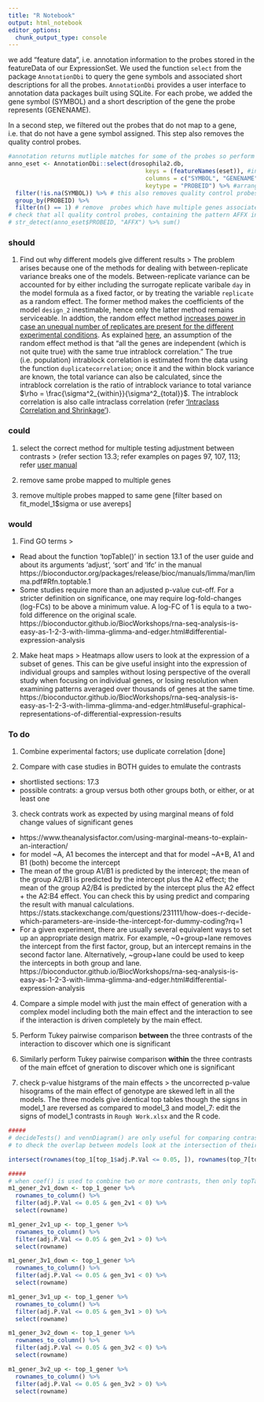 ```yaml
---
title: "R Notebook"
output: html_notebook
editor_options: 
  chunk_output_type: console
---
```

we add “feature data”, i.e. annotation information to the probes stored in the featureData of our ExpressionSet. We used the function `select` from the package `AnnotationDbi` to query the gene symbols and associated short descriptions for all the probes. `AnnotationDbi` provides a user interface to annotation data packages built using SQLite. For each probe, we added the gene symbol (SYMBOL) and a short description of the gene the probe represents (GENENAME).

In a second step, we filtered out the probes that do not map to a gene, i.e. that do not have a gene symbol assigned. This step also removes the quality control probes.

```r
#annotation returns mutliple matches for some of the probes so perform it after obtaining DE gene list 
anno_eset <- AnnotationDbi::select(drosophila2.db,
                                       keys = (featureNames(eset)), #indexes the rows
                                       columns = c("SYMBOL", "GENENAME"), #indexes the columns
                                       keytype = "PROBEID") %>% #arranges the output by this column
  filter(!is.na(SYMBOL)) %>% # this also removes quality control probes
  group_by(PROBEID) %>%
  filter(n() == 1) # remove  probes which have multiple genes associated with them
# check that all quality control probes, containing the pattern AFFX in their name, were removed
# str_detect(anno_eset$PROBEID, "AFFX") %>% sum()
```

### should
1. Find out why different models give different results
> The problem arises because one of the methods for dealing with between-replicate variance breaks one of the models.  Between-replicate variance can be accounted for by either including the surrogate replicate varibale `day` in the model formula as a fixed factor, or by treating the variable `replicate` as a random effect. The former method makes the coefficients of the model `design_2` inestimable, hence only the latter method remains serviceable. In addtion, the random effect method [increases power in case an unequal number of replicates are present for the different experimental conditions](https://support.bioconductor.org/p/57840/).
As explained [here](https://newonlinecourses.science.psu.edu/stat555/node/48/), an assumption of the random effect method is that "all the genes are independent (which is not quite true) with the same true intrablock correlation." The true (i.e. population) intrablock correlation is estimated from the data using the function `duplicatecorrelation`; once it and the within block variance are known, the total variance can also be calculated, since the intrablock correlation is the ratio of intrablock variance to total variance  $\rho = \frac{\sigma^2_{within}}{\sigma^2_{total}}$. The intrablock correlation is also calle intraclass correlation (refer ['Intraclass Correlation and Shrinkage'](https://newonlinecourses.science.psu.edu/stat555/node/74/)).

### could
1. select the correct method for multiple testing adjustment between contrasts
> (refer section 13.3; refer examples on pages 97, 107, 113; refer [user manual](https://bioconductor.org/packages/release/bioc/manuals/limma/man/limma.pdf#Rfn.decideTests.1)

2. remove same probe mapped to multiple genes
3. remove multiple probes mapped to same gene [filter based on fit_model_1$sigma or use avereps]
 
### would
1. Find GO terms
>
* Read about the function 'topTable()' in section 13.1 of the user guide and about its arguments 'adjust', 'sort' and 'lfc' in the manual https://bioconductor.org/packages/release/bioc/manuals/limma/man/limma.pdf#Rfn.toptable.1
* Some studies require more than an adjusted p-value cut-off. For a stricter definition on significance, one may require log-fold-changes (log-FCs) to be above a minimum value. A log-FC of 1 is equla to a two-fold difference on the original scale. https://bioconductor.github.io/BiocWorkshops/rna-seq-analysis-is-easy-as-1-2-3-with-limma-glimma-and-edger.html#differential-expression-analysis

2. Make heat maps
> Heatmaps allow users to look at the expression of a subset of genes. This can be give useful insight into the expression of individual groups and samples without losing perspective of the overall study when focusing on individual genes, or losing resolution when examining patterns averaged over thousands of genes at the same time.
https://bioconductor.github.io/BiocWorkshops/rna-seq-analysis-is-easy-as-1-2-3-with-limma-glimma-and-edger.html#useful-graphical-representations-of-differential-expression-results

### To do
1. Combine experimental factors; use duplicate correlation [done]

2. Compare with case studies in BOTH guides to emulate the contrasts
* shortlisted sections: 17.3
* possible contrats: a group versus both other groups both, or either, or at least one

3. check contrats work as expected by using marginal means of fold change values of significant genes 
* https://www.theanalysisfactor.com/using-marginal-means-to-explain-an-interaction/
* for model ~A, A1 becomes the intercept and that for model ~A+B, A1 and B1 (both) become the intercept
* The mean of the group A1/B1 is predicted by the intercept; the mean of the group A2/B1 is predicted by the intercept plus the A2 effect; the mean of the group A2/B4 is predicted by the intercept plus the A2 effect + the A2:B4 effect. You can check this by using predict and comparing the result with manual calculations. https://stats.stackexchange.com/questions/231111/how-does-r-decide-which-parameters-are-inside-the-intercept-for-dummy-coding?rq=1
* For a given experiment, there are usually several equivalent ways to set up an appropriate design matrix. For example, ~0+group+lane removes the intercept from the first factor, group, but an intercept remains in the second factor lane. Alternatively, ~group+lane could be used to keep the intercepts in both group and lane. https://bioconductor.github.io/BiocWorkshops/rna-seq-analysis-is-easy-as-1-2-3-with-limma-glimma-and-edger.html#differential-expression-analysis

4. Compare a simple model with just the main effect of generation with a complex model including both the main effect and the interaction to see if the interaction is driven completely by the main effect.

5. Perform Tukey pairwise comparison **between** the three contrasts of the interaction to discover which one is significant
6. Similarly perform Tukey pairwise comparison **within** the three contrasts of the main effcet of gneration to discover which one is significant

7. check p-value histgrams of the main effects
> the uncorrected p-value hisograms of the main effect of genotype are skewed left in all the models. The three models give identical top tables though the signs in model_1 are reversed as compared to model_3 and model_7: edit the signs of model_1 contrasts in `Rough Work.xlsx` and the R code.


```r
#####
# decideTests() and vennDiagram() are only useful for comparing contrasts present within a model
# to dheck the overlap between models look at the intersection of their respective topTable() outputs

intersect(rownames(top_1[top_1$adj.P.Val <= 0.05, ]), rownames(top_7[top_1$adj.P.Val <= 0.05, ]))

#####
# when coef() is used to combine two or more contrasts, then only topTable() output is useful
m1_gener_2v1_down <- top_1_gener %>%
  rownames_to_column() %>%
  filter(adj.P.Val <= 0.05 & gen_2v1 < 0) %>% 
  select(rowname)

m1_gener_2v1_up <- top_1_gener %>% 
  rownames_to_column() %>%
  filter(adj.P.Val <= 0.05 & gen_2v1 > 0) %>% 
  select(rowname)

m1_gener_3v1_down <- top_1_gener %>%
  rownames_to_column() %>%
  filter(adj.P.Val <= 0.05 & gen_3v1 < 0) %>% 
  select(rowname)

m1_gener_3v1_up <- top_1_gener %>% 
  rownames_to_column() %>%
  filter(adj.P.Val <= 0.05 & gen_3v1 > 0) %>%
  select(rowname)

m1_gener_3v2_down <- top_1_gener %>% 
  rownames_to_column() %>%
  filter(adj.P.Val <= 0.05 & gen_3v2 < 0) %>%
  select(rowname)

m1_gener_3v2_up <- top_1_gener %>% 
  rownames_to_column() %>%
  filter(adj.P.Val <= 0.05 & gen_3v2 > 0) %>% 
  select(rowname)
```

